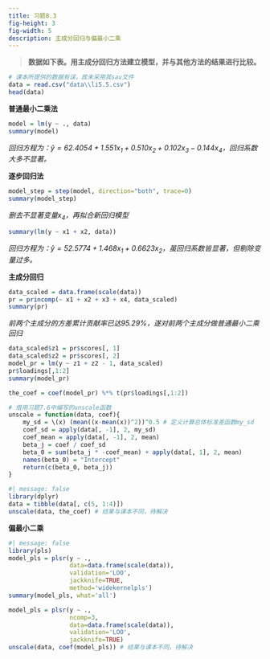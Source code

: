```yaml
---
title: 习题8.3
fig-height: 3
fig-width: 5
description: 主成分回归与偏最小二乘
---
```


> **数据如下表。用主成分回归方法建立模型，并与其他方法的结果进行比较。**

```r
# 课本所提供的数据有误，故未采用其sav文件
data = read.csv("data\\li5.5.csv")
head(data)
```

**普通最小二乘法**

```r
model = lm(y ~ ., data)
summary(model)
```

*回归方程为：$\hat{y}=62.4054+1.551x_1+0.510x_2+0.102x_3-0.144x_4$，回归系数大多不显著。*

**逐步回归法**

```r
model_step = step(model, direction="both", trace=0)
summary(model_step)
```

*删去不显著变量$x_4$，再拟合新回归模型*

```r
summary(lm(y ~ x1 + x2, data))
```

*回归方程为：$\hat{y}=52.5774+1.468x_1+0.6623x_2$，虽回归系数皆显著，但剔除变量过多。*

**主成分回归**

```r
data_scaled = data.frame(scale(data))
pr = princomp(~ x1 + x2 + x3 + x4, data_scaled)
summary(pr)
```

*前两个主成分的方差累计贡献率已达95.29%，遂对前两个主成分做普通最小二乘回归*

```r
data_scaled$z1 = pr$scores[, 1]
data_scaled$z2 = pr$scores[, 2]
model_pr = lm(y ~ z1 + z2 - 1, data_scaled)
pr$loadings[,1:2]
summary(model_pr)
```

```r
the_coef = coef(model_pr) %*% t(pr$loadings[,1:2])
```

```r
# 借用习题7.6中编写的unscale函数
unscale = function(data, coef){
    my_sd = \(x) (mean((x-mean(x))^2))^0.5 # 定义计算总体标准差函数my_sd
    coef_sd = apply(data[, -1], 2, my_sd)
    coef_mean = apply(data[, -1], 2, mean)
    beta_j = coef / coef_sd
    beta_0 = sum(beta_j * -coef_mean) + apply(data[, 1], 2, mean)
    names(beta_0) = "Intercept"
    return(c(beta_0, beta_j))
}
```

```r
#| message: false
library(dplyr)
data = tibble(data[, c(5, 1:4)])
unscale(data, the_coef) # 结果与课本不同，待解决
```

**偏最小二乘**

```r
#| message: false
library(pls)
model_pls = plsr(y ~ ., 
                 data=data.frame(scale(data)), 
                 validation='LOO',
                 jackknife=TRUE, 
                 method='widekernelpls')
summary(model_pls, what='all')
```

```r
model_pls = plsr(y ~ ., 
                 ncomp=3,
                 data=data.frame(scale(data)), 
                 validation='LOO',
                 jackknife=TRUE)
unscale(data, coef(model_pls)) # 结果与课本不同，待解决
```





